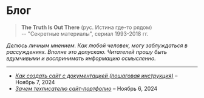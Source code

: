 # Блог

> **The Truth Is Out There** (рус. Истина где-то рядом)  
> -- "Секретные материалы", сериал 1993-2018 гг.

*Делюсь личным мнением. Как любой человек, могу заблуждаться в рассуждениях. Вполне это допускаю. Читателей прошу быть вдумчивыми и воспринимать информацию осмысленно.*

---

- [*Как создать сайт с документацией (пошаговая инструкция)*](../blog/how-create-website-with-documentation.mdx) – Ноябрь 7, 2024
- [*Зачем техписателю сайт-портфолио*](../blog/zachem-tekhpisatelyu-sayt-portfolio.mdx) – Ноябрь 6, 2024
